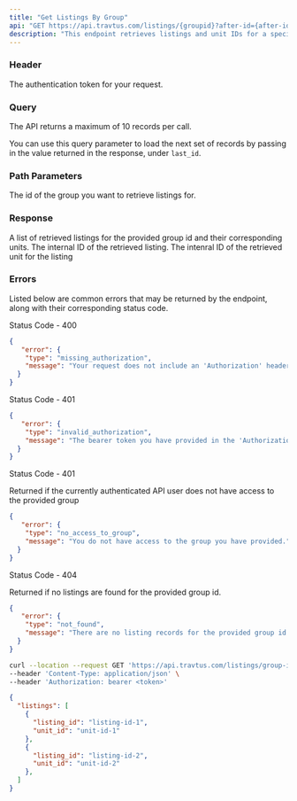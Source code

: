 ```yaml
---
title: "Get Listings By Group"
api: "GET https://api.travtus.com/listings/{groupid}?after-id={after-id}/"
description: "This endpoint retrieves listings and unit IDs for a specific group."
---
```


### Header

<ParamField header="Authorization" type="string" default="none" required>
  The authentication token for your request.
</ParamField>

### Query

<ParamField query="after-id" type="string" default="1">
  The API returns a maximum of 10 records per call.
  
  You can use this query parameter to load the next set of records by passing in the value returned in the response, under `last_id`.
</ParamField>

### Path Parameters

<ParamField path="groupid" type="string" default="none" required>
  The id of the group you want to retrieve listings for.
</ParamField>

### Response
<ResponseField name="listings" type="[object]">
  A list of retrieved listings for the provided group id and their corresponding units.
  <Expandable title="listings">
    <ResponseField name="listing_id" type="string">
      The internal ID of the retrieved listing.
    </ResponseField>
    <ResponseField name="unit_id" type="string">
      The intenral ID of the retrieved unit for the listing
    </ResponseField>
  </Expandable>
</ResponseField>

### Errors

Listed below are common errors that may be returned by the endpoint, along with their corresponding status code.

Status Code - 400
```json Missing Authorization header
{
   "error": {
    "type": "missing_authorization",
    "message": "Your request does not include an 'Authorization' header with a bearer token for your account."
  }
}
```

Status Code - 401
```json Invalid/Expired Authorization header bearer token value
{
   "error": {
    "type": "invalid_authorization",
    "message": "The bearer token you have provided in the 'Authorization' header is invalid."
  }
}
```

Status Code - 401

Returned if the currently authenticated API user does not have access to the provided group
```json No access to the provided group
{
   "error": {
    "type": "no_access_to_group",
    "message": "You do not have access to the group you have provided."
  }
}
```

Status Code - 404

Returned if no listings are found for the provided group id.
```json No listing records found for the provided group id
{
   "error": {
    "type": "not_found",
    "message": "There are no listing records for the provided group id."
  }
}
```

<RequestExample>

```bash Example Request
curl --location --request GET 'https://api.travtus.com/listings/group-id-1/' \
--header 'Content-Type: application/json' \
--header 'Authorization: bearer <token>'
```

</RequestExample>

<ResponseExample>

```json Response
{
  "listings": [
    {
      "listing_id": "listing-id-1",
      "unit_id": "unit-id-1"
    },
    {
      "listing_id": "listing-id-2",
      "unit_id": "unit-id-2"
    },
  ]
}
```

</ResponseExample>
